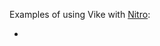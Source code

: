 
<CommunityNote />

Examples of using Vike with [Nitro](https://github.com/unjs/nitro):
 - <Example timestamp="2023.09" repo="ThimoDEV/turbo-nitro-vike-example" />

